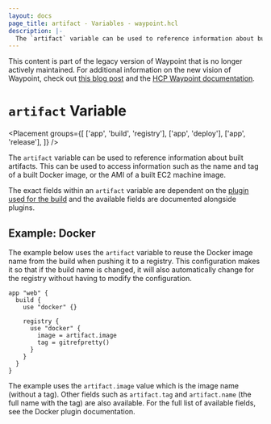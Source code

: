 ```yaml
---
layout: docs
page_title: artifact - Variables - waypoint.hcl
description: |-
  The `artifact` variable can be used to reference information about built artifacts. This can be used to access information such as the name and tag of a built Docker image, or the AMI of a built EC2 machine image.
---
```


<Warning>

This content is part of the legacy version of Waypoint that is no longer actively maintained. For additional information on the new vision of Waypoint, check out [this blog post](https://www.hashicorp.com/blog/a-new-vision-for-hcp-waypoint) and the [HCP Waypoint documentation](/hcp/docs/waypoint).

</Warning>

# `artifact` Variable

<Placement
  groups={[
    ['app', 'build', 'registry'],
    ['app', 'deploy'],
    ['app', 'release'],
  ]}
/>

The `artifact` variable can be used to reference information about
built artifacts. This can be used to access information such as
the name and tag of a built Docker image, or the AMI of a built
EC2 machine image.

The exact fields within an `artifact` variable are dependent on the
[plugin used for the build](/waypoint/integrations) and the available fields are
documented alongside plugins.

## Example: Docker

The example below uses the `artifact` variable to reuse the
Docker image name from the build when pushing it to a registry. This
configuration makes it so that if the build name is changed, it will
also automatically change for the registry without having to modify
the configuration.

```hcl
app "web" {
  build {
    use "docker" {}

    registry {
      use "docker" {
        image = artifact.image
        tag = gitrefpretty()
      }
    }
  }
}
```

The example uses the `artifact.image` value which is the image name
(without a tag). Other fields such as `artifact.tag` and
`artifact.name` (the full name with the tag) are also available.
For the full list of available fields, see the Docker plugin documentation.
